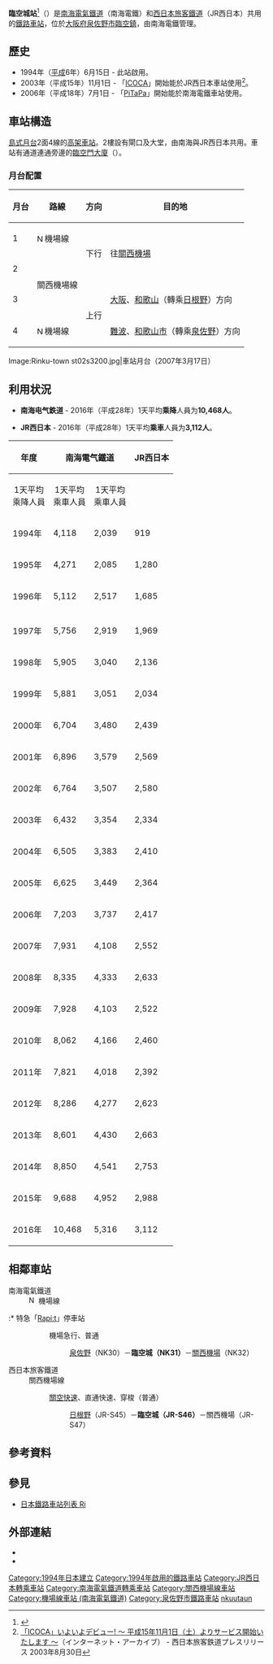 {{NoteTA
|T=zh-hans:临空城站;zh-hk:臨空城站;zh-tw:臨空城車站;
|1=zh-hans:临空城站;zh-hk:臨空城站;zh-tw:臨空城車站;
}}
{{日本車站資訊
|公司色 = #fe4d11
|站名 = 臨空城站
|圖片 = Rinku-town_st01s3200.jpg
|圖片說明 = 車站外觀
|日文原名 = りんくうタウン
|平假名 = 
|羅馬拼音 =  RINKŪ-TOWN
|電報略號 = リク（JR西日本）<br>リンクウ（南海電鐵）
|所在地 = {{JPN}}[[大阪府|大阪府]][[泉佐野市|泉佐野市]]臨空往來北1
|車站構造 = [[高架車站|高架車站]]
|月台配置 = 2面4線
|啟用年月日 = 1994年（[[平成|平成]]6年）6月15日
|乘客人數 = （JR西日本）2,753<br />（南海）4,541
|上下車人次 = 
|統計年度 = 2014年
|備註 = [[共構與共站|共構與共站]]<br />設有[[綠色窗口|綠色窗口]]
|adjacent = {{Adjacent stations|system1=南海電氣鐵道
|line1=機場線|left1=泉佐野|right1=關西機場|note-left1=NK30<br />1.9km|note-mid1={{南海泉北車站編號|NK|31}}<br />距離[[泉佐野站|泉佐野]]1.9km<br />距離[[難波站_(南海)|難波]]35.9km|note-right1=NK32<br />6.9km
|system2=西日本旅客鐵道近畿地域路線
|line2=KS|left2=日根野|right2=關西機場|note-left2=JR-S45<br />4.2km|note-mid2='''JR-S46'''<br />距離[[日根野站|日根野]]4.2km<br />距離[[天王寺站|天王寺]]39.1km|note-right2=JR-S47<br />6.9km}}
|route_map = {{Routemap|inline=yes|map=
*4\*3\*2\*1
STRg\STRf~~ ~~↑{{站|日根野}}
STRfq\STRq\KRZo\KRZo\STR+r\~~ ~~{{站|泉佐野}}
STRgq\STR+r\STR\STR\STR\
STR+BSl\STR+BSr\STR+BSl\STR+BSr
STR+BSl\STR+BSr\STR+BSl\STR+BSr
STRl\ABZg+r\ABZg+l\STRr
ABZgl\ABZg+r
STRg\STRf~~ ~~↓{{站|關西機場}}
}}
}}
'''臨空城站'''<ref>{{cite news|url=https://www.westjr.co.jp/global/tc/howto/howtosign/ubn.pdf|title=JR線車站編號路線圖|publisher=JR西日本|accessdate=2020-08-31|archive-date=2018-09-21|archive-url=https://web.archive.org/web/20180921215544/http://www.westjr.co.jp/global/tc/howto/howtosign/ubn.pdf|dead-url=no}}</ref>（{{jpn|j=りんくうタウン駅|hg=りんくうタウンえき|rm=Rinkū taun eki|f=y}}）是[[南海電氣鐵道|南海電氣鐵道]]（南海電鐵）和[[西日本旅客鐵道|西日本旅客鐵道]]（JR西日本）共用的[[鐵路車站|鐵路車站]]，位於[[大阪府|大阪府]][[泉佐野市|泉佐野市]][[臨空鎮|臨空鎮]]，由南海電鐵管理。

==歷史==
* 1994年（[[平成|平成]]6年）6月15日 - 此站啟用。
* 2003年（平成15年）11月1日 - 「[[ICOCA|ICOCA]]」開始能於JR西日本車站使用<ref>[https://web.archive.org/web/20040803184954/http://www.westjr.co.jp/news/newslist/article/030820a.html 「ICOCA」いよいよデビュー! 〜 平成15年11月1日（土）よりサービス開始いたします 〜]（インターネット・アーカイブ） - 西日本旅客鉄道プレスリリース 2003年8月30日</ref>。
* 2006年（平成18年）7月1日 - 「[[PiTaPa|PiTaPa]]」開始能於南海電鐵車站使用。

==車站構造==
[[島式月台|島式月台]]2面4線的[[高架車站|高架車站]]。2樓設有閘口及大堂，由南海與JR西日本共用。車站有通道連通旁邊的[[臨空門大廈|臨空門大廈]]（{{lang|ja|りんくうゲートタワービル}}）。
 
=== 月台配置 ===
{| rules="rows" class="wikitable"
!月台<!-- 事業者側による呼称。南海に合わせて「○番線」で統一 --->!!路線!!方向!!目的地
<!--行先はホーム上の案内標識に合わせた--->
|-
! 1
|  [[File:Nankai_airport_line_symbol.svg|15px]]機場線
|rowspan="2" style="text-align:center" | 下行
|rowspan="2"|往[[關西機場站|關西機場]]
|-
! 2
|rowspan="2"| '''{{JR西路線記號|K|S}}''' 關西機場線
|-
! 3
|rowspan="2" style="text-align:center" | 上行
| [[大阪站|大阪]]、[[和歌山站|和歌山]]（轉乘[[日根野站|日根野]]）方向
|-
! 4
|  [[File:Nankai_airport_line_symbol.svg|15px]]機場線
| [[難波站_(南海)|難波]]、[[和歌山市站|和歌山市]]（轉乘[[泉佐野站|泉佐野]]）方向
|}
<gallery>
Image:Rinku-town st02s3200.jpg|車站月台（2007年3月17日）　
</gallery>

== 利用状況 ==
* '''南海电气鉄道''' - 2016年（平成28年）1天平均'''乘降'''人員为'''10,468人'''。

* '''JR西日本''' - 2016年（平成28年）1天平均'''乘車'''人員为'''3,112人'''。

{| class="wikitable" style="text-align:right;"
|-
!rowspan="2"| 年度
!style="text-align:center;" colspan="2"| 南海電气鐵道
!style="text-align:center;" colspan="1"|JR西日本
!rowspan="2"| 参考
|-
!style="text-align:center;" colspan="1"|1天平均<br/>乘降人員
!style="text-align:center;" colspan="1"|1天平均<br/>乘車人員 
!style="text-align:center;" colspan="1"|1天平均<br/>乘車人員
|-
| 1994年 || 4,118 || 2,039 || 919
|<ref>{{PDFlink|[http://www.pref.osaka.jp/attach/3355/00085578/tn1995n110.pdf 大阪府統計年鑑（平成7年）]}}</ref>
|-
| 1995年 || 4,271 || 2,085 || 1,280
|<ref>{{PDFlink|[http://www.pref.osaka.jp/attach/3355/00085307/tn1996n110.pdf 大阪府統計年鑑（平成8年）]}}</ref>
|-
| 1996年 || 5,112 || 2,517 || 1,685
|<ref>{{PDFlink|[http://www.pref.osaka.jp/attach/3355/00084805/tn1997n110.pdf 大阪府統計年鑑（平成9年）]}}</ref>
|-
|-
| 1997年 || 5,756 || 2,919 || 1,969
|<ref name="osakatokei1998">{{PDFlink|[http://www.pref.osaka.jp/attach/3355/00084997/tn1998n110.pdf 大阪府統計年鑑（平成10年）]}}</ref>
|-
| 1998年 || 5,905 || 3,040 || 2,136
|<ref name="osakatokei1999">{{PDFlink|[http://www.pref.osaka.jp/attach/3355/00085083/tn1999n110.pdf 大阪府統計年鑑（平成11年）]}}</ref>
|-
| 1999年 || 5,881 || 3,051 || 2,034
|<ref name="osakatokei2000">{{PDFlink|[http://www.pref.osaka.jp/attach/3355/00085215/tn2000n110.pdf 大阪府統計年鑑（平成12年）]}}</ref>
|-
| 2000年 || 6,704 || 3,480 || 2,439
|<ref name="osakatokei2001">{{PDFlink|[http://www.pref.osaka.jp/attach/3355/00076905/tn01n110.pdf 大阪府統計年鑑（平成13年）]}}</ref>
|-
| 2001年 || 6,896 || 3,579 || 2,569
|<ref name="osakatokei2002">{{PDFlink|[http://www.pref.osaka.jp/attach/3355/00076904/tn02n110.pdf 大阪府統計年鑑（平成14年）]}}</ref>
|-
| 2002年 || 6,764 || 3,507 || 2,580
|<ref name="osakatokei2003">{{PDFlink|[http://www.pref.osaka.jp/attach/3355/00076903/tn03n110.pdf 大阪府統計年鑑（平成15年）]}}</ref>
|-
| 2003年 || 6,432 || 3,354 || 2,334
|<ref name="osakatokei2004">{{PDFlink|[http://www.pref.osaka.jp/attach/3355/00076902/tn04n110.pdf 大阪府統計年鑑（平成16年）]}}</ref>
|-
| 2004年 || 6,505 || 3,383 || 2,410
|<ref name="osakatokei2005">{{PDFlink|[http://www.pref.osaka.jp/attach/3355/00076901/tn05n110.pdf 大阪府統計年鑑（平成17年）]}}</ref>
|-
| 2005年 || 6,625 || 3,449 || 2,364
|<ref name="osakatokei2006">{{PDFlink|[http://www.pref.osaka.jp/attach/3355/00076900/tn06n110.pdf 大阪府統計年鑑（平成18年）]}}</ref>
|-
| 2006年 || 7,203 || 3,737 || 2,417
|<ref name="osakatokei2007">{{PDFlink|[http://www.pref.osaka.jp/attach/3355/00074421/tn07n090.pdf 大阪府統計年鑑（平成19年）]}}</ref>
|-
| 2007年 || 7,931 || 4,108 || 2,552
|<ref name="osakatokei2008">{{PDFlink|[http://www.pref.osaka.jp/attach/3355/00074418/tn08n090.pdf 大阪府統計年鑑（平成20年）]}}</ref>
|-
| 2008年 || 8,335 || 4,333 || 2,633
|<ref name="osakatokei2009">{{PDFlink|[http://www.pref.osaka.jp/attach/3355/00064556/tn09n090.pdf 大阪府統計年鑑（平成21年）]}}</ref>
|-
| 2009年 || 7,928 || 4,103 || 2,522
|<ref name="osakatokei2010">{{PDFlink|[http://www.pref.osaka.jp/attach/3355/00071058/tn10n090.pdf 大阪府統計年鑑（平成22年）]}}</ref>
|-
| 2010年 || 8,062 || 4,166 || 2,460
|<ref name="osakatokei2011">{{PDFlink|[http://www.pref.osaka.jp/attach/3355/00093411/tn2011n090.pdf 大阪府統計年鑑（平成23年）]}}</ref>
|-
| 2011年 || 7,821 || 4,018 || 2,392
|<ref name="osakatokei2012">{{PDFlink|[http://www.pref.osaka.jp/attach/3355/00121073/tn2012n090.pdf 大阪府統計年鑑（平成24年）]}}</ref>
|-
| 2012年 || 8,286 || 4,277 || 2,623
|<ref name="osakatokei2013">{{PDFlink|[http://www.pref.osaka.lg.jp/attach/3355/00144873/tn2013n09.pdf 大阪府統計年鑑（平成25年）]}}</ref>
|-
| 2013年 || 8,601 || 4,430 || 2,663
|<ref name="osakatokei2014">{{PDFlink|[http://www.pref.osaka.lg.jp/attach/3355/00180638/tn2014n09.pdf 大阪府統計年鑑（平成26年）]}}</ref>
|-
| 2014年 || 8,850 || 4,541 || 2,753
|<ref name="osakatokei2015">{{PDFlink|[http://www.pref.osaka.lg.jp/attach/3355/00211004/tn2015n09.pdf 大阪府統計年鑑（平成27年）]}}</ref>
|-
| 2015年 || 9,688 || 4,952 || 2,988
|<ref name="osakatoukei2016">{{PDFlink|[http://www.pref.osaka.lg.jp/attach/3355/00242803/tn2016n09.pdf 大阪府統計年鑑（平成28年）]}}</ref>
|-
| 2016年 || 10,468 || 5,316 || 3,112
|<ref name="osakatoukei2016">{{PDFlink|[http://www.pref.osaka.lg.jp/attach/3355/00242803/tn2016n09.pdf 大阪府統計年鑑（平成28年）]}}</ref>
|}

==相鄰車站==
;南海電氣鐵道
: [[File:Nankai_airport_line_symbol.svg|15px]] 機場線
<!--特急ラピートは有料列車のため、両隣の停車駅および通過するものの記載はなしでお願いします。列車の記事へのリンクのみにしていて下さい。--->
:* {{Color|#f03|■}}特急「[[Rapi:t|Rapi:t]]」停車站
::{{Color|orangered|■}}機場急行、{{Color|#999|■}}普通
:::[[泉佐野站|泉佐野]]（NK30）－'''臨空城（NK31）'''－[[關西機場站|關西機場]]（NK32）
;西日本旅客鐵道
:'''{{JR西路線記號|K|S}}''' 關西機場線
::{{Color|#ff6600|■}}[[關空快速|關空快速]]、{{Color|#476f8b|■}}直通快速、{{Color|#999|■}}穿梭（普通）
:::[[日根野站|日根野]]（JR-S45）－'''臨空城（JR-S46）'''－關西機場（JR-S47）

== 參考資料 ==
{{reflist}}

== 參見 ==
{{Commonscat|Rinku-town Station}}
*[[日本鐵路車站列表_Ri|日本鐵路車站列表 Ri]]

== 外部連結 ==
* {{外部連結/南海電氣鐵道車站|rinkutown|臨空城}}
* {{外部連結/JR西日本車站|0622601|臨空城}}

{{機場線 (南海電氣鐵道)}}
{{關西機場線}}

{{DEFAULTSORT:Rinku-town}}

{{Portal bar|日本|日本鐵路|大阪|鐵路}}

[[Category:1994年日本建立|Category:1994年日本建立]]
[[Category:1994年啟用的鐵路車站|Category:1994年啟用的鐵路車站]]
[[Category:JR西日本轉乘車站|Category:JR西日本轉乘車站]]
[[Category:南海電氣鐵道轉乘車站|Category:南海電氣鐵道轉乘車站]]
[[Category:關西機場線車站|Category:關西機場線車站]]
[[Category:機場線車站_(南海電氣鐵道)|Category:機場線車站 (南海電氣鐵道)]]
[[Category:泉佐野市鐵路車站|Category:泉佐野市鐵路車站]]

[[Category:日本鐵路車站_Ri|nkuutaun]]